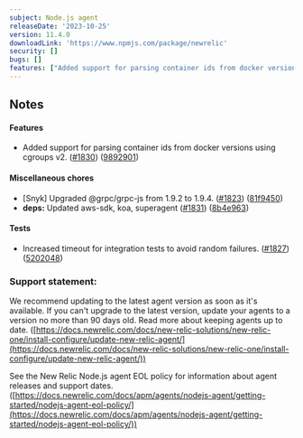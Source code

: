 ```yaml
---
subject: Node.js agent
releaseDate: '2023-10-25'
version: 11.4.0
downloadLink: 'https://www.npmjs.com/package/newrelic'
security: []
bugs: []
features: ["Added support for parsing container ids from docker versions using cgroups v2."]
---
```


## Notes

#### Features

* Added support for parsing container ids from docker versions using cgroups v2. ([#1830](https://github.com/newrelic/node-newrelic/pull/1830)) ([9892901](https://github.com/newrelic/node-newrelic/commit/98929013da3e62e2223f94531b8d6f59eecfc35b))

#### Miscellaneous chores

* [Snyk] Upgraded @grpc/grpc-js from 1.9.2 to 1.9.4. ([#1823](https://github.com/newrelic/node-newrelic/pull/1823)) ([81f9450](https://github.com/newrelic/node-newrelic/commit/81f945033376e4d33651d1e42afc30aea19dbdeb))
* **deps:** Updated aws-sdk, koa, superagent ([#1831](https://github.com/newrelic/node-newrelic/pull/1831)) ([8b4e963](https://github.com/newrelic/node-newrelic/commit/8b4e963e84d34e4727b9fda3aa630ef119aa3905))

#### Tests

* Increased timeout for integration tests to avoid random failures. ([#1827](https://github.com/newrelic/node-newrelic/pull/1827)) ([5202048](https://github.com/newrelic/node-newrelic/commit/52020485191868f479092ae4860019acf105b3eb))

### Support statement:

We recommend updating to the latest agent version as soon as it's available. If you can't upgrade to the latest version, update your agents to a version no more than 90 days old. Read more about keeping agents up to date. ([https://docs.newrelic.com/docs/new-relic-solutions/new-relic-one/install-configure/update-new-relic-agent/](https://docs.newrelic.com/docs/new-relic-solutions/new-relic-one/install-configure/update-new-relic-agent/))

See the New Relic Node.js agent EOL policy for information about agent releases and support dates. ([https://docs.newrelic.com/docs/apm/agents/nodejs-agent/getting-started/nodejs-agent-eol-policy/](https://docs.newrelic.com/docs/apm/agents/nodejs-agent/getting-started/nodejs-agent-eol-policy/))
